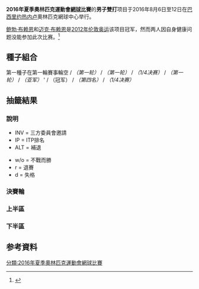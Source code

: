 {{NoteTA| G1=tennis}}
{{Infobox Olympic event
|event = 網球男子雙打
|games = 2016年夏季
|image = 
|caption = 
|venue = [[奧林匹克網球中心_(里約熱內盧)|奧林匹克網球中心]]
|date = 2016年8月6日至12日
|competitors = 64
|nations = 26
|teams = 32
|gold = [[馬克·洛佩斯|馬克·洛佩斯]]<br>[[拉斐爾·拿度|拉斐爾·拿度]]
|goldNOC = ESP
|silver = [[弗洛林·梅爾賈|弗洛林·梅爾賈]]<br>[[霍里亞·特卡烏|霍里亞·特卡烏]]
|silverNOC = ROU
|bronze = [[斯蒂夫·約翰遜|斯蒂夫·約翰遜]]<br>[[傑克·索克|傑克·索克]]
|bronzeNOC = USA
|prev = [[2012年夏季奧林匹克運動會網球男子雙打比賽|2012年]]
|next = [[2020年夏季奧林匹克運動會網球男子雙打比賽|2020年]]
}}
{{2016年夏季奧林匹克運動會網球比賽}}
'''2016年夏季奧林匹克運動會[[網球|網球]]比賽'''的'''男子雙打'''项目于2016年8月6日至12日在[[巴西|巴西]][[里约热内卢|里约热内卢]]奧林匹克網球中心举行。

[[鲍勃·布赖恩|鲍勃·布赖恩]]和[[迈克·布赖恩|迈克·布赖恩]]是[[2012年夏季奥林匹克运动会|2012年伦敦奥运]]该项目冠军，然而两人因自身健康问题没能参加此次比赛。<ref>{{cite web |url=http://www.usatoday.com/story/sports/olympics/rio-2016/2016/07/30/bryan-brothers-doubles-rio-olympics/87802114/ |title=Defending gold medalist Bryan brothers withdraw from Rio |publisher=[[今日美国|USA Today]] |date=2016-07-30 |accessdate=2016-08-15 |archive-date=2016-08-02 |archive-url=https://web.archive.org/web/20160802161728/http://www.usatoday.com/story/sports/olympics/rio-2016/2016/07/30/bryan-brothers-doubles-rio-olympics/87802114/ |dead-url=no }}</ref>

== 種子組合 ==
第一種子在第一輪賽事輪空
{{col-start}}
{{col-2}}
{{seeds|1}} {{flagIOCathlete|[[皮埃爾-雨果·赫伯特|皮埃爾-雨果·赫伯特]]|FRA|2016年夏季}} / {{flagIOCathlete|[[尼古拉·馬俞|尼古拉·馬俞]]|FRA|2016年夏季}}''（第一轮）''
{{seeds|2}} {{flagIOCathlete|[[安迪·穆雷|安迪·穆雷]]|GBR|2016年夏季}} / {{flagIOCathlete|[[傑米·穆雷|傑米·穆雷]]|GBR|2016年夏季}}''（第一轮）''
{{seeds|3}} {{flagIOCathlete|[[馬塞洛·梅洛|馬塞洛·梅洛]]|BRA|2016年夏季}} / {{flagIOCathlete|[[布魯諾·蘇雷斯|布魯諾·蘇雷斯]]|BRA|2016年夏季}}''（1/4决赛）''
{{seeds|4}} {{flagIOCathlete|[[加埃爾·蒙菲爾斯|加埃爾·蒙菲爾斯]]|FRA|2016年夏季}} / {{flagIOCathlete|[[若-威尔弗里德·特松加|若-威尔弗里德·特松加]]|FRA|2016年夏季}}''（第一轮）''
{{col-2}}
{{seeds|5}} {{flagIOCathlete|[[弗洛林·梅爾賈|弗洛林·梅爾賈]]|ROU|2016年夏季}} / {{flagIOCathlete|[[霍里亞·特卡烏|霍里亞·特卡烏]]|ROU|2016年夏季}}''（亚军）
{{seeds|6}} '''{{flagIOCathlete|[[馬克·洛佩斯|馬克·洛佩斯]]|ESP|2016年夏季}} / {{flagIOCathlete|[[拉斐爾·拿度|拉斐爾·拿度]]|ESP|2016年夏季}}（冠军）
{{seeds|7}} {{flagIOCathlete|[[丹尼尔·内斯特|丹尼尔·内斯特]]|CAN|2016年夏季}} / {{flagIOCathlete|[[瓦謝克·波斯皮西爾|瓦謝克·波斯皮西爾]]|CAN|2016年夏季}}''（第四名）''
{{seeds|8}} {{flagIOCathlete|[[羅伯托·包蒂斯塔·阿古特|羅伯托·包蒂斯塔·阿古特]]|ESP|2016年夏季}} / {{flagIOCathlete|[[大卫·费雷尔|大卫·费雷尔]]|ESP|2016年夏季}}''（1/4决赛）''
{{col-end}}

== 抽籤結果 ==
=== 說明 ===
{{col-begin}}
{{col-2}}
* INV = 三方委員會邀請
* IP = ITP排名
* ALT = 補退
{{col-2}}
* w/o = 不戰而勝
* r = 退賽
* d = 失格
{{col-end}}

=== 決賽輪 ===
{{4TeamBracket-Tennis3-with third
|RD1=準決賽
|RD2=決賽
|3rd=季軍賽
|team-width=200

|RD1-seed1= 
|RD1-team1={{flagIOCathlete|[[斯蒂夫·約翰遜|斯蒂夫·約翰遜]]|USA|2016年夏季}}<br> {{flagIOCathlete|[[傑克·索克|傑克·索克]]|USA|2016年夏季}}
|RD1-score1-1=3
|RD1-score1-2=5
|RD1-score1-3=
|RD1-seed2=5
|RD1-team2='''{{flagIOCathlete|[[弗洛林·梅爾賈|弗洛林·梅爾賈]]|ROU|2016年夏季}}<br> {{flagIOCathlete|[[霍里亞·特卡烏|霍里亞·特卡烏]]|ROU|2016年夏季}}'''
|RD1-score2-1='''6'''
|RD1-score2-2='''7'''
|RD1-score2-3=

|RD1-seed3=6
|RD1-team3='''{{flagIOCathlete|[[馬克·洛佩斯|馬克·洛佩斯]]|ESP|2016年夏季}}<br> {{flagIOCathlete|[[拉斐爾·拿度|拉斐爾·拿度]]|ESP|2016年夏季}}'''
|RD1-score3-1='''7<sup>7</sup>'''
|RD1-score3-2='''7<sup>7</sup>'''
|RD1-score3-3=
|RD1-seed4=7
|RD1-team4={{flagIOCathlete|[[丹尼尔·内斯特|丹尼尔·内斯特]]|CAN|2016年夏季}}<br> {{flagIOCathlete|[[瓦謝克·波斯皮西爾|瓦謝克·波斯皮西爾]]|CAN|2016年夏季}}
|RD1-score4-1=6<sup>1</sup>
|RD1-score4-2=6<sup>4</sup>
|RD1-score4-3=

|RD2-seed1=5
|RD2-team1={{flagIOCathlete|[[弗洛林·梅爾賈|弗洛林·梅爾賈]]|ROU|2016年夏季}}<br> {{flagIOCathlete|[[霍里亞·特卡烏|霍里亞·特卡烏]]|ROU|2016年夏季}}
|RD2-score1-1=2
|RD2-score1-2='''6
|RD2-score1-3=4
|RD2-seed2=6
|RD2-team2='''{{flagIOCathlete|[[馬克·洛佩斯|馬克·洛佩斯]]|ESP|2016年夏季}}<br> {{flagIOCathlete|[[拉斐爾·拿度|拉斐爾·拿度]]|ESP|2016年夏季}}
|RD2-score2-1='''6
|RD2-score2-2=3
|RD2-score2-3='''6

|3rd-seed1= 
|3rd-team1='''{{flagIOCathlete|[[斯蒂夫·約翰遜|斯蒂夫·約翰遜]]|USA|2016年夏季}}<br> {{flagIOCathlete|[[傑克·索克|傑克·索克]]|USA|2016年夏季}}
|3rd-score1-1='''6'''
|3rd-score1-2='''6
|3rd-score1-3=
|3rd-seed2=7
|3rd-team2={{flagIOCathlete|[[丹尼尔·内斯特|丹尼尔·内斯特]]|CAN|2016年夏季}}<br> {{flagIOCathlete|[[瓦謝克·波斯皮西爾|瓦謝克·波斯皮西爾]]|CAN|2016年夏季}}
|3rd-score2-1=2
|3rd-score2-2=4
|3rd-score2-3=
}}

=== 上半區 ===
{{16TeamBracket-Compact-Tennis3
|RD1=第一輪
|RD2=第二輪
|RD3=八強
|RD4=四強

|RD1-seed01=1
|RD1-team01={{flagIOCathlete|[[皮埃爾-雨果·赫伯特|皮埃爾-雨果·赫伯特]]|FRA|2016年夏季}}<br> {{flagIOCathlete|[[尼古拉·馬俞|尼古拉·馬俞]]|FRA|2016年夏季}}
|RD1-score01-1=6<sup>4</sup>
|RD1-score01-2=3
|RD1-score01-3=
|RD1-seed02=
|RD1-team02='''{{flagIOCathlete|[[胡安·塞巴斯蒂安·卡瓦尔|胡安·塞巴斯蒂安·卡瓦尔]]|COL|2016年夏季}}<br> {{flagIOCathlete|[[罗伯特·法拉赫|罗伯特·法拉赫]]|COL|2016年夏季}}'''
|RD1-score02-1='''7<sup>7</sup>'''
|RD1-score02-2='''6'''
|RD1-score02-3=

|RD1-seed03=IP
|RD1-team03={{flagIOCathlete|[[Julio_Peralta|J Peralta]]|CHI|2016年夏季}}<br> {{nowrap|{{flagIOCathlete|[[Hans_Podlipnik-Castillo|H Podlipnik-Castillo]]|CHI|2016年夏季}}}}
|RD1-score03-1=2
|RD1-score03-2=2
|RD1-score03-3=
|RD1-seed04=
|RD1-team04='''{{flagIOCathlete|[[斯蒂夫·約翰遜|斯蒂夫·約翰遜]]|USA|2016年夏季}}<br> {{flagIOCathlete|[[傑克·索克|傑克·索克]]|USA|2016年夏季}}'''
|RD1-score04-1='''6'''
|RD1-score04-2='''6'''
|RD1-score04-3=

|RD1-seed05=
|RD1-team05='''{{flagIOCathlete|[[盧卡斯·古博特|盧卡斯·古博特]]|POL|2016年夏季}}<br> {{flagIOCathlete|[[馬辛·麥考斯基|馬辛·麥考斯基]]|POL|2016年夏季}}'''
|RD1-score05-1='''6'''
|RD1-score05-2='''7<sup>8</sup>'''
|RD1-score05-3=
|RD1-seed06=
|RD1-team06={{flagIOCathlete|[[罗翰·波柏纳|罗翰·波柏纳]]|IND|2016年夏季}}<br> {{flagIOCathlete|[[利安德·帕斯|利安德·帕斯]]|IND|2016年夏季}}
|RD1-score06-1=4
|RD1-score06-2=6<sup>6</sup>
|RD1-score06-3=

|RD1-seed07=IP
|RD1-team07={{flagIOCathlete|[[盧卡斯·拉索爾|盧卡斯·拉索爾]]|CZE|2016年夏季}}<br> {{flagIOCathlete|[[拉德克·斯泰潘內克|拉德克·斯泰潘內克]]|CZE|2016年夏季}}
|RD1-score07-1=1
|RD1-score07-2=4
|RD1-score07-3=
|RD1-seed08=8
|RD1-team08='''{{nowrap|{{flagIOCathlete|[[羅伯托·包蒂斯塔·阿古特|羅伯托·包蒂斯塔·阿古特]]|ESP|2016年夏季}}}}<br> {{flagIOCathlete|[[大卫·费雷尔|大卫·费雷尔]]|ESP|2016年夏季}}'''
|RD1-score08-1='''6'''
|RD1-score08-2='''6'''
|RD1-score08-3=

|RD1-seed09=3
|RD1-team09='''{{flagIOCathlete|[[馬塞洛·梅洛|馬塞洛·梅洛]]|BRA|2016年夏季}}<br> {{flagIOCathlete|[[布魯諾·蘇雷斯|布魯諾·蘇雷斯]]|BRA|2016年夏季}}'''
|RD1-score09-1='''6'''
|RD1-score09-2='''7<sup>7</sup>'''
|RD1-score09-3=
|RD1-seed10=IP
|RD1-team10={{flagIOCathlete|[[Sanchai_Ratiwatana|Sa Ratiwatana]]|THA|2016年夏季}}<br> {{flagIOCathlete|[[Sonchat_Ratiwatana|So Ratiwatana]]|THA|2016年夏季}}
|RD1-score10-1=0
|RD1-score10-2=6<sup>1</sup>
|RD1-score10-3=

|RD1-seed11=PR
|RD1-team11={{flagIOCathlete|[[馬林·契利奇|馬林·契利奇]]|CRO|2016年夏季}}<br> {{flagIOCathlete|[[Marin_Draganja|M Draganja]]|CRO|2016年夏季}}
|RD1-score11-1=2
|RD1-score11-2=2
|RD1-score11-3=
|RD1-seed12=
|RD1-team12='''{{flagIOCathlete|[[諾瓦克·喬科維奇|諾瓦克·喬科維奇]]|SRB|2016年夏季}}<br> {{flagIOCathlete|[[内纳德·齐莫尼奇|内纳德·齐莫尼奇]]|SRB|2016年夏季}}'''
|RD1-score12-1='''6'''
|RD1-score12-2='''6'''
|RD1-score12-3=

|RD1-seed13=IP
|RD1-team13='''{{flagIOCathlete|[[聖地亞哥·岡薩雷斯_(網球運動員)|聖地亞哥·岡薩雷斯]]|MEX|2016年夏季}}<br> {{nowrap|{{flagIOCathlete|[[Miguel_Ángel_Reyes-Varela|MÁ Reyes-Varela]]|MEX|2016年夏季}}}}'''
|RD1-score13-1='''6'''
|RD1-score13-2='''6'''
|RD1-score13-3=
|RD1-seed14=
|RD1-team14={{flagIOCathlete|[[柯林·弗萊明|柯林·弗萊明]]|GBR|2016年夏季}}<br> {{flagIOCathlete|[[多米尼克·英格洛特|多米尼克·英格洛特]]|GBR|2016年夏季}}
|RD1-score14-1=3
|RD1-score14-2=0
|RD1-score14-3=

|RD1-seed15=
|RD1-team15={{flagIOCathlete|[[費德里科·德爾波尼斯|費德里科·德爾波尼斯]]|ARG|2016年夏季}}<br> {{flagIOCathlete|[[Guillermo_Durán|G Durán]]|ARG|2016年夏季}}
|RD1-score15-1=3
|RD1-score15-2=2
|RD1-score15-3=
|RD1-seed16=5
|RD1-team16='''{{flagIOCathlete|[[弗洛林·梅爾賈|弗洛林·梅爾賈]]|ROU|2016年夏季}}<br> {{flagIOCathlete|[[霍里亞·特卡烏|霍里亞·特卡烏]]|ROU|2016年夏季}}'''
|RD1-score16-1='''6'''
|RD1-score16-2='''6'''
|RD1-score16-3=

|RD2-seed01=
|RD2-team01={{flagIOCathlete|[[胡安·塞巴斯蒂安·卡瓦尔|胡安·塞巴斯蒂安·卡瓦尔]]|COL|2016年夏季}}<br> {{flagIOCathlete|[[罗伯特·法拉赫|罗伯特·法拉赫]]|COL|2016年夏季}}
|RD2-score01-1=4
|RD2-score01-2=6<sup>1</sup>
|RD2-score01-3=
|RD2-seed02=
|RD2-team02='''{{flagIOCathlete|[[斯蒂夫·約翰遜|斯蒂夫·約翰遜]]|USA|2016年夏季}}<br> {{flagIOCathlete|[[傑克·索克|傑克·索克]]|USA|2016年夏季}}'''
|RD2-score02-1='''6
|RD2-score02-2='''7<sup>7</sup>
|RD2-score02-3=

|RD2-seed03=
|RD2-team03={{flagIOCathlete|[[盧卡斯·古博特|盧卡斯·古博特]]|POL|2016年夏季}}<br> {{flagIOCathlete|[[馬辛·麥考斯基|馬辛·麥考斯基]]|POL|2016年夏季}}
|RD2-score03-1=3
|RD2-score03-2=6<sup>5</sup>
|RD2-score03-3=
|RD2-seed04=8
|RD2-team04='''{{nowrap|{{flagIOCathlete|[[羅伯托·包蒂斯塔·阿古特|羅伯托·包蒂斯塔·阿古特]]|ESP|2016年夏季}}}}<br> {{flagIOCathlete|[[大卫·费雷尔|大卫·费雷尔]]|ESP|2016年夏季}}'''
|RD2-score04-1='''6
|RD2-score04-2='''7<sup>7</sup>
|RD2-score04-3=

|RD2-seed05=3
|RD2-team05='''{{flagIOCathlete|[[馬塞洛·梅洛|馬塞洛·梅洛]]|BRA|2016年夏季}}<br> {{flagIOCathlete|[[布魯諾·蘇雷斯|布魯諾·蘇雷斯]]|BRA|2016年夏季}}
|RD2-score05-1='''6
|RD2-score05-2='''6
|RD2-score05-3=
|RD2-seed06=
|RD2-team06={{flagIOCathlete|[[諾瓦克·喬科維奇|諾瓦克·喬科維奇]]|SRB|2016年夏季}}<br> {{flagIOCathlete|[[内纳德·齐莫尼奇|内纳德·齐莫尼奇]]|SRB|2016年夏季}}
|RD2-score06-1=4
|RD2-score06-2=4
|RD2-score06-3=

|RD2-seed07=IP
|RD2-team07={{flagIOCathlete|[[聖地亞哥·岡薩雷斯_(網球運動員)|聖地亞哥·岡薩雷斯]]|MEX|2016年夏季}}<br> {{nowrap|{{flagIOCathlete|[[Miguel_Ángel_Reyes-Varela|MÁ Reyes-Varela]]|MEX|2016年夏季}}}}
|RD2-score07-1=3
|RD2-score07-2=6<sup>9</sup>
|RD2-score07-3=
|RD2-seed08=5
|RD2-team08='''{{flagIOCathlete|[[弗洛林·梅爾賈|弗洛林·梅爾賈]]|ROU|2016年夏季}}<br> {{flagIOCathlete|[[霍里亞·特卡烏|霍里亞·特卡烏]]|ROU|2016年夏季}}
|RD2-score08-1='''6
|RD2-score08-2='''7<sup>11</sup>
|RD2-score08-3=

|RD3-seed01=
|RD3-team01='''{{flagIOCathlete|[[斯蒂夫·約翰遜|斯蒂夫·約翰遜]]|USA|2016年夏季}}<br> {{flagIOCathlete|[[傑克·索克|傑克·索克]]|USA|2016年夏季}}
|RD3-score01-1='''6
|RD3-score01-2='''6
|RD3-score01-3=
|RD3-seed02=8
|RD3-team02={{nowrap|{{flagIOCathlete|[[羅伯托·包蒂斯塔·阿古特|羅伯托·包蒂斯塔·阿古特]]|ESP|2016年夏季}}}}<br> {{flagIOCathlete|[[大卫·费雷尔|大卫·费雷尔]]|ESP|2016年夏季}} 
|RD3-score02-1=4
|RD3-score02-2=2
|RD3-score02-3=

|RD3-seed03=3
|RD3-team03={{flagIOCathlete|[[馬塞洛·梅洛|馬塞洛·梅洛]]|BRA|2016年夏季}}<br> {{flagIOCathlete|[[布魯諾·蘇雷斯|布魯諾·蘇雷斯]]|BRA|2016年夏季}}
|RD3-score03-1=4
|RD3-score03-2='''7
|RD3-score03-3=2
|RD3-seed04=5
|RD3-team04='''{{flagIOCathlete|[[弗洛林·梅爾賈|弗洛林·梅爾賈]]|ROU|2016年夏季}}<br> {{flagIOCathlete|[[霍里亞·特卡烏|霍里亞·特卡烏]]|ROU|2016年夏季}}'''
|RD3-score04-1='''6
|RD3-score04-2=5
|RD3-score04-3='''6

|RD4-seed01=
|RD4-team01={{nowrap|{{flagIOCathlete|[[斯蒂夫·約翰遜|斯蒂夫·約翰遜]]|USA|2016年夏季}}}}<br> {{flagIOCathlete|[[傑克·索克|傑克·索克]]|USA|2016年夏季}}
|RD4-score01-1=3
|RD4-score01-2=5
|RD4-score01-3=
|RD4-seed02=5
|RD4-team02='''{{flagIOCathlete|[[弗洛林·梅爾賈|弗洛林·梅爾賈]]|ROU|2016年夏季}}<br> {{flagIOCathlete|[[霍里亞·特卡烏|霍里亞·特卡烏]]|ROU|2016年夏季}}'''
|RD4-score02-1='''6'''
|RD4-score02-2='''7'''
|RD4-score02-3=
}}

=== 下半區 ===
{{16TeamBracket-Compact-Tennis3
|RD1=第一輪
|RD2=第二輪
|RD3=八強
|RD4=四強

|RD1-seed01=6
|RD1-team01='''{{flagIOCathlete|[[馬克·洛佩斯|馬克·洛佩斯]]|ESP|2016年夏季}}<br> {{flagIOCathlete|[[拉斐爾·拿度|拉斐爾·拿度]]|ESP|2016年夏季}}'''
|RD1-score01-1='''6'''
|RD1-score01-2='''6'''
|RD1-score01-3=
|RD1-seed02=
|RD1-team02={{flagIOCathlete|[[羅賓·哈塞|羅賓·哈塞]]|NED|2016年夏季}}<br> {{flagIOCathlete|[[讓-儒利安·路查|讓-儒利安·路查]]|NED|2016年夏季}}
|RD1-score02-1=4
|RD1-score02-2=4
|RD1-score02-3=

|RD1-seed03=PR
|RD1-team03='''{{nowrap|{{flagIOCathlete|[[胡安·馬丁·德爾波特羅|胡安·馬丁·德爾波特羅]]|ARG|2016年夏季}}<br> {{flagIOCathlete|[[馬西莫·岡薩雷斯|馬西莫·岡薩雷斯]]|ARG|2016年夏季}}}}'''
|RD1-score03-1='''6'''
|RD1-score03-2='''7'''
|RD1-score03-3=
|RD1-seed04=
|RD1-team04={{flagIOCathlete|[[克里斯·古奇奧內|克里斯·古奇奧內]]|AUS|2016年夏季}}<br> {{flagIOCathlete|[[約翰·皮爾斯|約翰·皮爾斯]]|AUS|2016年夏季}}
|RD1-score04-1=4
|RD1-score04-2=5
|RD1-score04-3=

|RD1-seed05=
|RD1-team05={{flagIOCathlete|[[Aliaksandr_Bury|A Bury]]|BLR|2016年夏季}}<br> {{flagIOCathlete|[[马克斯·米尔内|马克斯·米尔内]]|BLR|2016年夏季}}
|RD1-score05-1=6<sup>4</sup>
|RD1-score05-2=5
|RD1-score05-3=
|RD1-seed06=
|RD1-team06='''{{flagIOCathlete|[[奧利弗·馬拉克|奧利弗·馬拉克]]|AUT|2016年夏季}}<br> {{flagIOCathlete|[[亞歷山大·佩亞|亞歷山大·佩亞]]|AUT|2016年夏季}}'''
|RD1-score06-1='''7<sup>7</sup>'''
|RD1-score06-2='''7'''
|RD1-score06-3=

|RD1-seed07=PR
|RD1-team07='''{{flagIOCathlete|[[布賴恩·貝克爾|布賴恩·貝克爾]]|USA|2016年夏季}}<br> {{flagIOCathlete|[[拉傑夫·拉姆|拉傑夫·拉姆]]|USA|2016年夏季}}'''
|RD1-score07-1='''6'''
|RD1-score07-2='''6'''
|RD1-score07-3=
|RD1-seed08=4
|RD1-team08={{flagIOCathlete|[[加埃爾·蒙菲爾斯|加埃爾·蒙菲爾斯]]|FRA|2016年夏季}}<br> {{flagIOCathlete|[[若-威尔弗里德·特松加|若-威尔弗里德·特松加]]|FRA|2016年夏季}}
|RD1-score08-1=1
|RD1-score08-2=4
|RD1-score08-3=

|RD1-seed09=7
|RD1-team09='''{{flagIOCathlete|[[丹尼尔·内斯特|丹尼尔·内斯特]]|CAN|2016年夏季}}<br> {{flagIOCathlete|[[瓦謝克·波斯皮西爾|瓦謝克·波斯皮西爾]]|CAN|2016年夏季}}'''
|RD1-score09-1=4
|RD1-score09-2='''6'''
|RD1-score09-3='''7<sup>8</sup>'''
|RD1-seed10=IP
|RD1-team10={{flagIOCathlete|[[馬庫斯·丹尼爾|馬庫斯·丹尼爾]]|NZL|2016年夏季}}<br> {{flagIOCathlete|[[邁克爾·維納斯|邁克爾·維納斯]]|NZL|2016年夏季}}
|RD1-score10-1='''6'''
|RD1-score10-2=3
|RD1-score10-3=6<sup>6</sup>

|RD1-seed11=Alt
|RD1-team11='''{{flagIOCathlete|[[蓋斯托·埃利亞斯|蓋斯托·埃利亞斯]]|POR|2016年夏季}}<br> {{flagIOCathlete|[[喬奧·索薩|喬奧·索薩]]|POR|2016年夏季}}'''
|RD1-score11-1='''6'''
|RD1-score11-2='''6'''
|RD1-score11-3=
|RD1-seed12=IP
|RD1-team12={{flagIOCathlete|[[安德烈·馬汀|安德烈·馬汀]]|SVK|2016年夏季}}<br> {{flagIOCathlete|[[Igor_Zelenay|I Zelenay]]|SVK|2016年夏季}}
|RD1-score12-1=4
|RD1-score12-2=2
|RD1-score12-3=

|RD1-seed13=IP
|RD1-team13={{flagIOCathlete|[[伊利亞·馬爾琴科|伊利亞·馬爾琴科]]|UKR|2016年夏季}}<br> {{flagIOCathlete|[[Denys_Molchanov|D Molchanov]]|UKR|2016年夏季}}
|RD1-score13-1=4
|RD1-score13-2=3
|RD1-score13-3=
|RD1-seed14=
|RD1-team14='''{{flagIOCathlete|[[法比奧·福尼尼|法比奧·福尼尼]]|ITA|2016年夏季}}<br> {{flagIOCathlete|[[安德烈亞斯·塞皮|安德烈亞斯·塞皮]]|ITA|2016年夏季}}'''
|RD1-score14-1='''6'''
|RD1-score14-2='''6'''
|RD1-score14-3=

|RD1-seed15=IP
|RD1-team15='''{{flagIOCathlete|[[托馬斯·貝魯奇|托馬斯·貝魯奇]]|BRA|2016年夏季}}<br> {{flagIOCathlete|[[安德烈·薩|安德烈·薩]]|BRA|2016年夏季}}'''
|RD1-score15-1='''7<sup>8</sup>'''
|RD1-score15-2='''7<sup>16</sup>'''
|RD1-score15-3=
|RD1-seed16=2
|RD1-team16={{flagIOCathlete|[[安迪·穆雷|安迪·穆雷]]|GBR|2016年夏季}}<br> {{flagIOCathlete|[[傑米·穆雷|傑米·穆雷]]|GBR|2016年夏季}}
|RD1-score16-1=6<sup>6</sup>
|RD1-score16-2=6<sup>14</sup>
|RD1-score16-3=

|RD2-seed01=6
|RD2-team01='''{{flagIOCathlete|[[馬克·洛佩斯|馬克·洛佩斯]]|ESP|2016年夏季}}<br> {{flagIOCathlete|[[拉斐爾·拿度|拉斐爾·拿度]]|ESP|2016年夏季}}
|RD2-score01-1='''6
|RD2-score01-2=5
|RD2-score01-3='''6
|RD2-seed02=PR
|RD2-team02={{nowrap|{{flagIOCathlete|[[胡安·馬丁·德爾波特羅|胡安·馬丁·德爾波特羅]]|ARG|2016年夏季}}<br> {{flagIOCathlete|[[馬西莫·岡薩雷斯|馬西莫·岡薩雷斯]]|ARG|2016年夏季}}}}
|RD2-score02-1=3
|RD2-score02-2='''7
|RD2-score02-3=2

|RD2-seed03=
|RD2-team03='''{{flagIOCathlete|[[奧利弗·馬拉克|奧利弗·馬拉克]]|AUT|2016年夏季}}<br> {{flagIOCathlete|[[亞歷山大·佩亞|亞歷山大·佩亞]]|AUT|2016年夏季}}
|RD2-score03-1='''6
|RD2-score03-2=6<sup>2</sup>
|RD2-score03-3='''6
|RD2-seed04=PR
|RD2-team04={{flagIOCathlete|[[布賴恩·貝克爾|布賴恩·貝克爾]]|USA|2016年夏季}}<br> {{flagIOCathlete|[[拉傑夫·拉姆|拉傑夫·拉姆]]|USA|2016年夏季}}
|RD2-score04-1=4
|RD2-score04-2='''7<sup>7</sup>
|RD2-score04-3=3

|RD2-seed05=7
|RD2-team05='''{{flagIOCathlete|[[丹尼尔·内斯特|丹尼尔·内斯特]]|CAN|2016年夏季}}<br> {{flagIOCathlete|[[瓦謝克·波斯皮西爾|瓦謝克·波斯皮西爾]]|CAN|2016年夏季}}
|RD2-score05-1='''6
|RD2-score05-2='''6
|RD2-score05-3=
|RD2-seed06=Alt
|RD2-team06={{flagIOCathlete|[[蓋斯托·埃利亞斯|蓋斯托·埃利亞斯]]|POR|2016年夏季}}<br> {{flagIOCathlete|[[喬奧·索薩|喬奧·索薩]]|POR|2016年夏季}}
|RD2-score06-1=1
|RD2-score06-2=4
|RD2-score06-3=

|RD2-seed07=
|RD2-team07='''{{flagIOCathlete|[[法比奧·福尼尼|法比奧·福尼尼]]|ITA|2016年夏季}}<br> {{flagIOCathlete|[[安德烈亞斯·塞皮|安德烈亞斯·塞皮]]|ITA|2016年夏季}}
|RD2-score07-1=5
|RD2-score07-2='''7
|RD2-score07-3='''6
|RD2-seed08=IP
|RD2-team08={{flagIOCathlete|[[托馬斯·貝魯奇|托馬斯·貝魯奇]]|BRA|2016年夏季}}<br> {{flagIOCathlete|[[安德烈·薩|安德烈·薩]]|BRA|2016年夏季}}
|RD2-score08-1='''7
|RD2-score08-2=5
|RD2-score08-3=3

|RD3-seed01=6
|RD3-team01='''{{flagIOCathlete|[[馬克·洛佩斯|馬克·洛佩斯]]|ESP|2016年夏季}}<br> {{flagIOCathlete|[[拉斐爾·拿度|拉斐爾·拿度]]|ESP|2016年夏季}}'''
|RD3-score01-1='''6
|RD3-score01-2='''6
|RD3-score01-3=
|RD3-seed02=
|RD3-team02={{flagIOCathlete|[[奧利弗·馬拉克|奧利弗·馬拉克]]|AUT|2016年夏季}}<br> {{flagIOCathlete|[[亞歷山大·佩亞|亞歷山大·佩亞]]|AUT|2016年夏季}}
|RD3-score02-1=3
|RD3-score02-2=1
|RD3-score02-3=

|RD3-seed03=7
|RD3-team03='''{{flagIOCathlete|[[丹尼尔·内斯特|丹尼尔·内斯特]]|CAN|2016年夏季}}<br> {{nowrap|{{flagIOCathlete|[[瓦謝克·波斯皮西爾|瓦謝克·波斯皮西爾]]|CAN|2016年夏季}}}}'''
|RD3-score03-1='''6
|RD3-score03-2='''6
|RD3-score03-3=
|RD3-seed04=
|RD3-team04={{flagIOCathlete|[[法比奧·福尼尼|法比奧·福尼尼]]|ITA|2016年夏季}}<br> {{flagIOCathlete|[[安德烈亞斯·塞皮|安德烈亞斯·塞皮]]|ITA|2016年夏季}}
|RD3-score04-1=3
|RD3-score04-2=1
|RD3-score04-3=

|RD4-seed01=6
|RD4-team01='''{{flagIOCathlete|[[馬克·洛佩斯|馬克·洛佩斯]]|ESP|2016年夏季}}<br> {{flagIOCathlete|[[拉斐爾·拿度|拉斐爾·拿度]]|ESP|2016年夏季}}'''
|RD4-score01-1='''7<sup>7</sup>
|RD4-score01-2='''7<sup>7</sup>
|RD4-score01-3=
|RD4-seed02=7
|RD4-team02={{flagIOCathlete|[[丹尼尔·内斯特|丹尼尔·内斯特]]|CAN|2016年夏季}}<br> {{nowrap|{{flagIOCathlete|[[瓦謝克·波斯皮西爾|瓦謝克·波斯皮西爾]]|CAN|2016年夏季}}}}
|RD4-score02-1=6<sup>1</sup>
|RD4-score02-2=6<sup>4</sup>
|RD4-score02-3=
}}

== 参考資料 ==
{{Reflist}}

[[分類:2016年夏季奧林匹克運動會網球比賽|分類:2016年夏季奧林匹克運動會網球比賽]]
